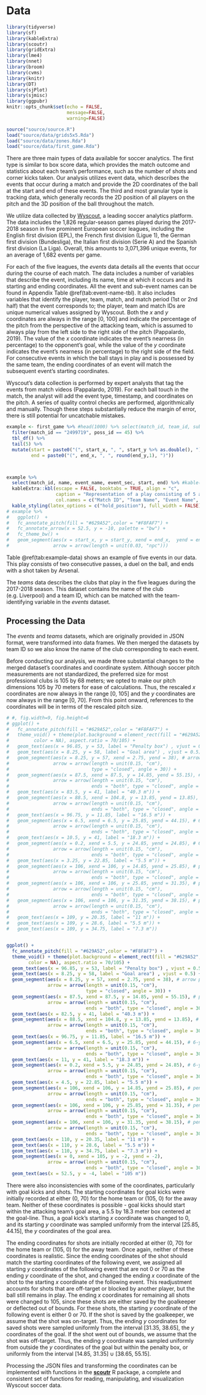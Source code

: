 # Data

```r
library(tidyverse)
library(sf)
library(kableExtra)
library(scoutr)
library(gridExtra)
library(lme4)
library(nnet)
library(broom)
library(cvms)
library(knitr)
library(DT)
library(sjPlot)
library(sjmisc)
library(ggpubr)
knitr::opts_chunk$set(echo = FALSE, 
                      message=FALSE, 
                      warning=FALSE)
```

```r
source("source/source.R")
load("source/data/grids5x5.Rda")
load("source/data/zones.Rda")
load("source/data/first_game.Rda")
```


There are three main types of data available for soccer analytics. The first type is similar to box score data, which provides the match outcome and statistics about each team’s performance, such as the number of shots and corner kicks taken. Our analysis utilizes event data, which describes the events that occur during a match and provide the 2D coordinates of the ball at the start and end of these events. The third and most granular type is tracking data, which generally records the 2D position of all players on the pitch and the 3D position of the ball throughout the match. 

We utilize data collected by [Wyscout](https://wyscout.com){target="blank"}, a leading soccer analytics platform. The data includes the 1,826 regular-season games played during the 2017-2018 season in five prominent European soccer leagues, including the English first division (EPL), the French first division (Ligue 1), the German first division (Bundesliga), the Italian first division (Serie A) and the Spanish first division (La Liga). Overall, this amounts to 3,071,396 unique events, for an average of 1,682 events per game. 

For each of the five leagues, the *events* data details all the events that occur during the course of each match. The data includes a number of variables that describe the event, including its name, time at which it occurs and its starting and ending coordinates.  All the event and sub-event names can be found in Appendix Table \@ref(tab:event-name-tbl).  It also includes variables that identify the player, team, match, and match period (1st or 2nd half) that the event corresponds to; the player, team and match IDs are unique numerical values assigned by Wyscout. Both the *x* and *y* coordinates are always in the range [0, 100] and indicate the percentage of the pitch from the perspective of the attacking team, which is assumed to always play from the left side to the right side of the pitch (Pappalardo, 2019). The value of the *x* coordinate indicates the event’s nearness (in percentage) to the opponent’s goal, while the value of the *y* coordinate indicates the event’s nearness (in percentage) to the right side of the field. For consecutive events in which the ball stays in play and is possessed by the same team, the ending coordinates of an event will match the subsequent event’s starting coordinates. 

Wyscout’s data collection is performed by expert analysts that tag the events from match videos (Pappalardo, 2019). For each ball touch in the match, the analyst will add the event type, timestamp, and coordinates on the pitch. A series of quality control checks are performed, algorithmically and manually. Though these steps substantially reduce the margin of error, there is still potential for uncatchable mistakes.  

```r
example <- first_game %>% #head(1000) %>% select(match_id, team_id, sub_event_name, event_sec, poss_id, starts_with("start_"), starts_with("end_")) 
  filter(match_id == "2499719", poss_id == 45) %>% 
  tbl_df() %>% 
  tail(5) %>% 
  mutate(start = paste0("(", start_x, ", ", start_y %>% as.double(), ")"),
         end = paste0("(", end_x, ", ", round(end_y,1), ")")) 



example %>% 
  select(match_id, name, event_name, event_sec, start, end) %>% #kable()
  kableExtra::kbl(escape = FALSE, booktabs = TRUE, align = "c",
                  caption = "Representation of a play consisting of 5 actions in a match between Arsenal and Leicester City. The end coordinates of Arsenal's first pass matches the start coordinates of Arsenal's second pass.",
                  col.names = c("Match ID", "Team Name", "Event Name", "Timestamp", "$(x,y)_{start}$", "$(x,y)_{end}$")) %>% 
  kable_styling(latex_options = c("hold_position"), full_width = FALSE)
# example %>%
#   ggplot()  +
#   fc_annotate_pitch(fill = "#629A52",color = "#F8FAF7") +
#   fc_annotate_arrow(x = 52.5, y = -10, palette = "bw") +
#   fc_theme_bw() +
#   geom_segment(aes(x = start_x, y = start_y, xend = end_x,  yend = end_y),
#                arrow = arrow(length = unit(0.03, "npc")))
```

Table \@ref(tab:example-data) shows an example of five events in our data. This play consists of two consecutive passes, a duel on the ball, and ends with a shot taken by Arsenal. 

The *teams* data describes the clubs that play in the five leagues during the 2017-2018 season. This dataset contains the name of the club (e.g. Liverpool) and a team ID, which can be matched with the team-identifying variable in the *events* dataset. 

## Processing the Data 
 
The *events* and *teams* datasets, which are originally provided in JSON format, were transformed into data frames. We then merged the datasets by team ID so we also know the name of the club corresponding to each event. 

Before conducting our analysis, we made three substantial changes to the merged dataset’s coordinates and coordinate system. Although soccer pitch measurements are not standardized, the preferred size for most professional clubs is 105 by 68 meters; we opted to make our pitch dimensions 105 by 70 meters for ease of calculations. Thus, the rescaled *x* coordinates are now always in the range [0, 105] and the *y* coordinates are now always in the range [0, 70]. From this point onward, references to the coordinates will be in terms of the rescaled pitch size. 

```r
# #, fig.width=9, fig.height=6
# ggplot() + 
#   fc_annotate_pitch(fill = "#629A52",color = "#F8FAF7") +
#   theme_void() + theme(plot.background = element_rect(fill = "#629A52", # replacement for fc_theme_classic
#         color = NA), aspect.ratio = 70/105) + 
#   geom_text(aes(x = 96.85, y = 53, label = "Penalty box") , vjust = 0.5) +  
#   geom_text(aes(x = 8.25, y = 58, label = "Goal area") , vjust = 0.5) + 
#   geom_segment(aes(x = 8.25, y = 57, xend = 2.75, yend = 38), # arrow pointing to 6-yard box 
#                arrow = arrow(length = unit(0.15, "cm"), 
#                              type = "closed", angle = 30)) + 
#   geom_segment(aes(x = 87.5, xend = 87.5, y = 14.85, yend = 55.15), # penalty box vertical
#                arrow = arrow(length = unit(0.15, "cm"), 
#                              ends = "both", type = "closed", angle = 30)) + 
#   geom_text(aes(x = 83.5, y = 41, label = "40.3 m")) + 
#   geom_segment(aes(x = 88.5, xend = 104.8, y = 13.85, yend = 13.85), # penalty box horizontal arrow 
#                arrow = arrow(length = unit(0.15, "cm"), 
#                              ends = "both", type = "closed", angle = 30)) + 
#   geom_text(aes(x = 96.75, y = 11.85, label = "16.5 m")) +
#   geom_segment(aes(x = 6.5, xend = 6.5, y = 25.85, yend = 44.15), # 6-yard box vertical
#                arrow = arrow(length = unit(0.15, "cm"), 
#                              ends = "both", type = "closed", angle = 30)) + 
#   geom_text(aes(x = 10.5, y = 41, label = "18.3 m")) + 
#   geom_segment(aes(x = 0.2, xend = 5.5, y = 24.85, yend = 24.85), # 6-yard box horizontal arrow 
#                arrow = arrow(length = unit(0.15, "cm"), 
#                              ends = "both", type = "closed", angle = 30)) + 
#   geom_text(aes(x = 3.25, y = 22.85, label = "5.5 m")) + 
#   geom_segment(aes(x = 106, xend = 106, y = 14.85, yend = 25.85), # penalty box vertical bottom line
#                arrow = arrow(length = unit(0.15, "cm"),
#                              ends = "both", type = "closed", angle = 30)) +
#   geom_segment(aes(x = 106, xend = 106, y = 25.85, yend = 31.35), # penalty box vertical middle line
#                arrow = arrow(length = unit(0.15, "cm"),
#                              ends = "both", type = "closed", angle = 30)) +
#   geom_segment(aes(x = 106, xend = 106, y = 31.35, yend = 38.15), # penalty box vertical top line
#                arrow = arrow(length = unit(0.15, "cm"), 
#                              ends = "both", type = "closed", angle = 30)) + 
#   geom_text(aes(x = 109, y = 20.35, label = "11 m")) + 
#   geom_text(aes(x = 109, y = 28.6, label = "5.5 m")) + 
#   geom_text(aes(x = 109, y = 34.75, label = "7.3 m")) 


ggplot() +
  fc_annotate_pitch(fill = "#629A52",color = "#F8FAF7") +
  theme_void() + theme(plot.background = element_rect(fill = "#629A52", # replacement for fc_theme_classic
        color = NA), aspect.ratio = 70/105) +
  geom_text(aes(x = 96.85, y = 53, label = "Penalty box") , vjust = 0.5) +
  geom_text(aes(x = 8.25, y = 58, label = "Goal area") , vjust = 0.5) +
  geom_segment(aes(x = 8.25, y = 57, xend = 2.75, yend = 38), # arrow pointing to 6-yard box
               arrow = arrow(length = unit(0.15, "cm"),
                             type = "closed", angle = 30)) +
  geom_segment(aes(x = 87.5, xend = 87.5, y = 14.85, yend = 55.15), # penalty box vertical
               arrow = arrow(length = unit(0.15, "cm"),
                             ends = "both", type = "closed", angle = 30)) +
  geom_text(aes(x = 82.5, y = 41, label = "40.3 m")) +
  geom_segment(aes(x = 88.5, xend = 104.8, y = 13.85, yend = 13.85), # penalty box horizontal arrow
               arrow = arrow(length = unit(0.15, "cm"),
                             ends = "both", type = "closed", angle = 30)) +
  geom_text(aes(x = 96.75, y = 11.85, label = "16.5 m")) +
  geom_segment(aes(x = 6.5, xend = 6.5, y = 25.85, yend = 44.15), # 6-yard box vertical
               arrow = arrow(length = unit(0.15, "cm"),
                             ends = "both", type = "closed", angle = 30)) +
  geom_text(aes(x = 11, y = 41, label = "18.3 m")) +
  geom_segment(aes(x = 0.2, xend = 5.5, y = 24.85, yend = 24.85), # 6-yard box horizontal arrow
               arrow = arrow(length = unit(0.15, "cm"),
                             ends = "both", type = "closed", angle = 30)) +
  geom_text(aes(x = 4.5, y = 22.85, label = "5.5 m")) +
  geom_segment(aes(x = 106, xend = 106, y = 14.85, yend = 25.85), # penalty box vertical bottom line
               arrow = arrow(length = unit(0.15, "cm"),
                             ends = "both", type = "closed", angle = 30)) +
  geom_segment(aes(x = 106, xend = 106, y = 25.85, yend = 31.35), # penalty box vertical middle line
               arrow = arrow(length = unit(0.15, "cm"),
                             ends = "both", type = "closed", angle = 30)) +
  geom_segment(aes(x = 106, xend = 106, y = 31.35, yend = 38.15), # penalty box vertical top line
               arrow = arrow(length = unit(0.15, "cm"),
                             ends = "both", type = "closed", angle = 30)) +
  geom_text(aes(x = 110, y = 20.35, label = "11 m")) +
  geom_text(aes(x = 110, y = 28.6, label = "5.5 m")) +
  geom_text(aes(x = 110, y = 34.75, label = "7.3 m")) +
  geom_segment(aes(x = 0, xend = 105, y = -2, yend = -2), 
               arrow = arrow(length = unit(0.15, "cm"),
                             ends = "both", type = "closed", angle = 30)) +
  geom_text(aes(x = 52.5, y = -4, label = "105 m"))
```

There were also inconsistencies with some of the coordinates, particularly with goal kicks and shots. The starting coordinates for goal kicks were initially recorded at either (0, 70) for the home team or (105, 0) for the away team. Neither of these coordinates is possible - goal kicks should start within the attacking team’s goal area, a 5.5 by 18.3 meter box centered at the goal-line. Thus, a goal kick’s starting *x* coordinate was changed to 0, and its starting *y* coordinate was sampled uniformly from the interval [25.85, 44.15], the *y* coordinates of the goal area. 

The ending coordinates for shots are initially recorded at either (0, 70) for the home team or (105, 0) for the away team. Once again, neither of these coordinates is realistic. Since the ending coordinates of the shot should match the starting coordinates of the following event, we assigned all starting *y* coordinates of the following event that are not 0 or 70 as the ending *y* coordinate of the shot, and changed the ending *x* coordinate of the shot to the starting *x* coordinate of the following event. This readjustment accounts for shots that are off-target or blocked by another player, but the ball still remains in play. 
The ending *x* coordinates for remaining all shots were changed to 105, since these shots are either saved by the goalkeeper or deflected out of bounds. For these shots, the starting *y* coordinate of the following event is either 0 or 70. If the shot is saved by the goalkeeper, we assume that the shot was on-target. Thus, the ending *y* coordinates for saved shots were sampled uniformly from the interval [31.35, 38.65], the *y* coordinates of the goal. If the shot went out of bounds, we assume that the shot was off-target. Thus, the ending *y* coordinate was sampled uniformly from outside the *y* coordinates of the goal but within the penalty box, or uniformly from the interval [14.85, 31.35] $\cup$ [38.65, 55.15].

Processing the JSON files and transforming the coordinates can be implemented with functions in the [**scoutr**](https://github.com/shawnsanto/scoutr) R package, a complete and consistent set of functions for reading, manipulating, and visualization Wyscout soccer data. 
